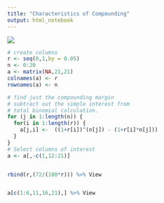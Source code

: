 ```yaml
---
title: "Characteristics of Compounding"
output: html_notebook
---
```


![](http://imgs.xkcd.com/comics/investing.png)

```r
# create columns
r <- seq(0,1,by = 0.05)
n <- 0:20
a <- matrix(NA,21,21)
colnames(a) <- r
rownames(a) <- n

# find just the compounding margin
# subtract out the simple interest from 
# total binomial calculation.
for (j in 1:length(n)) {
  for(i in 1:length(r)) {
    a[j,i] <-  ((1+r[i])^(n[j]) - (1+r[i]*n[j]))
  }
}
# Select columns of interest
a <- a[,-c(1,12:21)]


rbind(r,(72/(100*r))) %>% View 


a[c(1:6,11,16,21),] %>% View
```

